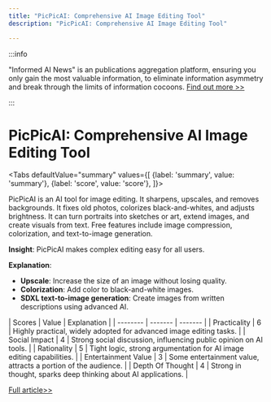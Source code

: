 ```yaml
---
title: "PicPicAI: Comprehensive AI Image Editing Tool"
description: "PicPicAI: Comprehensive AI Image Editing Tool"

---
```



:::info

"Informed AI News" is an publications aggregation platform, ensuring you only gain the most valuable information, to eliminate information asymmetry and break through the limits of information cocoons.  [Find out more >>](/)

:::

# PicPicAI: Comprehensive AI Image Editing Tool


<Tabs
	defaultValue="summary"
	values={[
	{label: 'summary', value: 'summary'},
	{label: 'score', value: 'score'},
]}>
<TabItem value="summary">


PicPicAI is an AI tool for image editing. It sharpens, upscales, and removes backgrounds. It fixes old photos, colorizes black-and-whites, and adjusts brightness. It can turn portraits into sketches or art, extend images, and create visuals from text. Free features include image compression, colorization, and text-to-image generation.

**Insight**: PicPicAI makes complex editing easy for all users.

**Explanation**:
- **Upscale**: Increase the size of an image without losing quality.
- **Colorization**: Add color to black-and-white images.
- **SDXL text-to-image generation**: Create images from written descriptions using advanced AI.
</TabItem>
<TabItem value="score">
	| Scores     | Value   | Explanation |
	| -------- | ------- | ------- |
	| Practicality  | 6    | Highly practical, widely adopted for advanced image editing tasks.    |
	| Social Impact | 4     | Strong social discussion, influencing public opinion on AI tools.    |
	| Rationality    | 5    | Tight logic, strong argumentation for AI image editing capabilities.    |
	| Entertainment Value    | 3    | Some entertainment value, attracts a portion of the audience.    |
	| Depth Of Thought    | 4    | Strong in thought, sparks deep thinking about AI applications.    |
</TabItem>
</Tabs>

[Full article>>](https://github.com/ruanyf/weekly/issues/5269)

